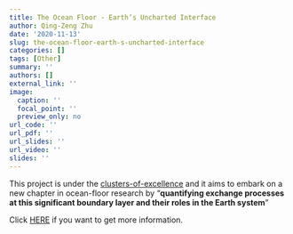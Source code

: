 ```yaml
---
title: The Ocean Floor - Earth’s Uncharted Interface
author: Qing-Zeng Zhu
date: '2020-11-13'
slug: the-ocean-floor-earth-s-uncharted-interface
categories: []
tags: [Other]
summary: ''
authors: []
external_link: ''
image:
  caption: ''
  focal_point: ''
  preview_only: no
url_code: ''
url_pdf: ''
url_slides: ''
url_video: ''
slides: ''
---
```



This project is under the [clusters-of-excellence](https://www.research-in-germany.org/en/research-landscape/excellence-universities/clusters-of-excellence.html) and it aims to embark on a new chapter in ocean-floor research by "**quantifying exchange processes at this significant boundary layer and their roles in the Earth system**"

Click [HERE](https://www.marum.de/en/The-Ocean-Floor.html) if you want to get more information.
